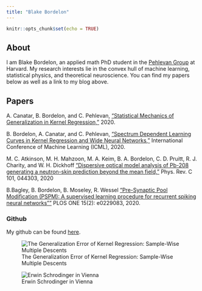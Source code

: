```yaml
---
title: "Blake Bordelon"
---
```


```r
knitr::opts_chunk$set(echo = TRUE)
```

## About

I am Blake Bordelon, an applied math PhD student in the [Pehlevan Group](https://pehlevan.seas.harvard.edu/) at Harvard. My research interests lie in the convex hull of machine learning, statistical physics, and theoretical neuroscience. You can find my papers below as well as a link to my blog above. 

## Papers

A. Canatar, B. Bordelon, and C. Pehlevan, [“Statistical Mechanics of Generalization in Kernel Regression,”](https://arxiv.org/abs/2006.13198) 2020. 

B. Bordelon, A. Canatar, and C. Pehlevan, [“Spectrum Dependent Learning Curves in Kernel Regression and Wide Neural Networks,”](https://arxiv.org/abs/2002.02561) International Conference of Machine Learning (ICML), 2020.

M. C. Atkinson, M. H. Mahzoon, M. A. Keim, B. A. Bordelon, C. D. Pruitt, R. J. Charity, and W. H. Dickhoff [“Dispersive optical model analysis of Pb-208 generating a neutron-skin prediction beyond the mean field,”](https://journals.aps.org/prc/abstract/10.1103/PhysRevC.101.044303)
Phys. Rev. C 101, 044303, 2020

B.Bagley, B. Bordelon, B. Moseley, R. Wessel ["Pre-Synaptic Pool Modification (PSPM): A supervised learning procedure for recurrent spiking neural networks""](https://journals.plos.org/plosone/article?id=10.1371/journal.pone.0229083) PLOS ONE 15(2): e0229083, 2020.

### Github

My github can be found [here](https://github.com/blakebordelon).


![The Generalization Error of Kernel Regression: Sample-Wise Multiple Descents](phase.jpg)

![Erwin Schrodinger in Vienna](schrodinger.jpg)

